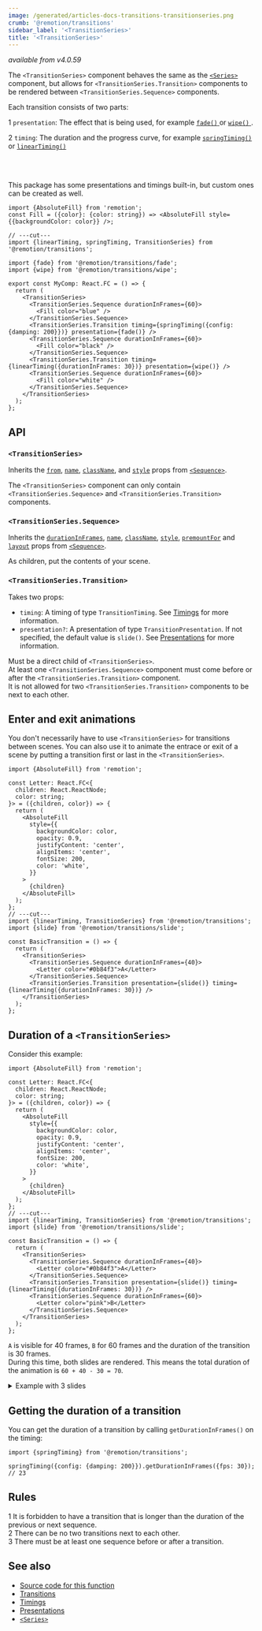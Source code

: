 ```yaml
---
image: /generated/articles-docs-transitions-transitionseries.png
crumb: '@remotion/transitions'
sidebar_label: '<TransitionSeries>'
title: '<TransitionSeries>'
---
```


_available from v4.0.59_


The `<TransitionSeries>` component behaves the same as the [`<Series>`](/docs/series) component, but allows for `<TransitionSeries.Transition>` components to be rendered between `<TransitionSeries.Sequence>` components.

Each transition consists of two parts:

<Step>1</Step> <code>presentation</code>: The effect that is being used, for example <a href="/docs/transitions/presentations/fade">
  <code>fade()</code>
</a> or <a href="/docs/transitions/presentations/wipe">
  <code>wipe()</code>
</a>
.<br />

<Step>2</Step> <code>timing</code>: The duration and the progress curve, for example <a href="/docs/transitions/timings/springtiming">
  <code>springTiming()</code>
</a> or <a href="/docs/transitions/timings/lineartiming">
  <code>linearTiming()</code>
</a>

<br />
<br />

This package has some presentations and timings built-in, but custom ones can be created as well.

```tsx twoslash title="MyComp.tsx"
import {AbsoluteFill} from 'remotion';
const Fill = ({color}: {color: string}) => <AbsoluteFill style={{backgroundColor: color}} />;

// ---cut---
import {linearTiming, springTiming, TransitionSeries} from '@remotion/transitions';

import {fade} from '@remotion/transitions/fade';
import {wipe} from '@remotion/transitions/wipe';

export const MyComp: React.FC = () => {
  return (
    <TransitionSeries>
      <TransitionSeries.Sequence durationInFrames={60}>
        <Fill color="blue" />
      </TransitionSeries.Sequence>
      <TransitionSeries.Transition timing={springTiming({config: {damping: 200}})} presentation={fade()} />
      <TransitionSeries.Sequence durationInFrames={60}>
        <Fill color="black" />
      </TransitionSeries.Sequence>
      <TransitionSeries.Transition timing={linearTiming({durationInFrames: 30})} presentation={wipe()} />
      <TransitionSeries.Sequence durationInFrames={60}>
        <Fill color="white" />
      </TransitionSeries.Sequence>
    </TransitionSeries>
  );
};
```

## API

### `<TransitionSeries>`

Inherits the [`from`](/docs/sequence#from), [`name`](/docs/sequence#name), [`className`](/docs/sequence#classname), and [`style`](/docs/sequence#style) props from [`<Sequence>`](/docs/sequence).

The `<TransitionSeries>` component can only contain `<TransitionSeries.Sequence>` and `<TransitionSeries.Transition>` components.

### `<TransitionSeries.Sequence>`

Inherits the [`durationInFrames`](/docs/sequence#durationinframes), [`name`](/docs/sequence#name), [`className`](/docs/sequence#classname), [`style`](/docs/sequence#style), [`premountFor`](/docs/sequence#premountfor) and [`layout`](/docs/sequence#layout) props from [`<Sequence>`](/docs/sequence).

As children, put the contents of your scene.

### `<TransitionSeries.Transition>`

Takes two props:

- `timing`: A timing of type `TransitionTiming`. See [Timings](/docs/transitions/timings) for more information.
- `presentation?`: A presentation of type `TransitionPresentation`. If not specified, the default value is `slide()`. See [Presentations](/docs/transitions/presentations) for more information.

Must be a direct child of `<TransitionSeries>`.  
At least one `<TransitionSeries.Sequence>` component must come before or after the `<TransitionSeries.Transition>` component.  
It is not allowed for two `<TransitionSeries.Transition>` components to be next to each other.

## Enter and exit animations

You don't necessarily have to use `<TransitionSeries>` for transitions between scenes. You can also use it to animate the entrace or exit of a scene by putting a transition first or last in the `<TransitionSeries>`.

```tsx twoslash title="SlideTransition.tsx"
import {AbsoluteFill} from 'remotion';

const Letter: React.FC<{
  children: React.ReactNode;
  color: string;
}> = ({children, color}) => {
  return (
    <AbsoluteFill
      style={{
        backgroundColor: color,
        opacity: 0.9,
        justifyContent: 'center',
        alignItems: 'center',
        fontSize: 200,
        color: 'white',
      }}
    >
      {children}
    </AbsoluteFill>
  );
};
// ---cut---
import {linearTiming, TransitionSeries} from '@remotion/transitions';
import {slide} from '@remotion/transitions/slide';

const BasicTransition = () => {
  return (
    <TransitionSeries>
      <TransitionSeries.Sequence durationInFrames={40}>
        <Letter color="#0b84f3">A</Letter>
      </TransitionSeries.Sequence>
      <TransitionSeries.Transition presentation={slide()} timing={linearTiming({durationInFrames: 30})} />
    </TransitionSeries>
  );
};
```

## Duration of a `<TransitionSeries>`

Consider this example:

```tsx twoslash title="SlideTransition.tsx"
import {AbsoluteFill} from 'remotion';

const Letter: React.FC<{
  children: React.ReactNode;
  color: string;
}> = ({children, color}) => {
  return (
    <AbsoluteFill
      style={{
        backgroundColor: color,
        opacity: 0.9,
        justifyContent: 'center',
        alignItems: 'center',
        fontSize: 200,
        color: 'white',
      }}
    >
      {children}
    </AbsoluteFill>
  );
};
// ---cut---
import {linearTiming, TransitionSeries} from '@remotion/transitions';
import {slide} from '@remotion/transitions/slide';

const BasicTransition = () => {
  return (
    <TransitionSeries>
      <TransitionSeries.Sequence durationInFrames={40}>
        <Letter color="#0b84f3">A</Letter>
      </TransitionSeries.Sequence>
      <TransitionSeries.Transition presentation={slide()} timing={linearTiming({durationInFrames: 30})} />
      <TransitionSeries.Sequence durationInFrames={60}>
        <Letter color="pink">B</Letter>
      </TransitionSeries.Sequence>
    </TransitionSeries>
  );
};
```

`A` is visible for 40 frames, `B` for 60 frames and the duration of the transition is 30 frames.  
During this time, both slides are rendered. This means the total duration of the animation is `60 + 40 - 30 = 70`.

<TransitionsDuration />

<details>
<summary>Example with 3 slides</summary>

```tsx twoslash title="SlideTransition.tsx"
import {AbsoluteFill} from 'remotion';

const Letter: React.FC<{
  children: React.ReactNode;
  color: string;
}> = ({children, color}) => {
  return (
    <AbsoluteFill
      style={{
        backgroundColor: color,
        opacity: 0.9,
        justifyContent: 'center',
        alignItems: 'center',
        fontSize: 200,
        color: 'white',
      }}
    >
      {children}
    </AbsoluteFill>
  );
};
// ---cut---
import {linearTiming, TransitionSeries} from '@remotion/transitions';
import {slide} from '@remotion/transitions/slide';

const BasicTransition = () => {
  return (
    <TransitionSeries>
      <TransitionSeries.Sequence durationInFrames={40}>
        <Letter color="#0b84f3">A</Letter>
      </TransitionSeries.Sequence>
      <TransitionSeries.Transition presentation={slide()} timing={linearTiming({durationInFrames: 30})} />
      <TransitionSeries.Sequence durationInFrames={60}>
        <Letter color="pink">B</Letter>
      </TransitionSeries.Sequence>
      <TransitionSeries.Transition presentation={slide()} timing={linearTiming({durationInFrames: 45})} />
      <TransitionSeries.Sequence durationInFrames={90}>
        <Letter color="green">C</Letter>
      </TransitionSeries.Sequence>
    </TransitionSeries>
  );
};
```

- The first slide is shown for 40 frames
- The second slide is shown for 60 frames
- The third slide is shown for 90 frames
- There are two transitions, one 30 frames long and one 45 frames long

1. Sum up the durations: `40 + 60 + 90 = 190`
2. Subtract the duration of the transitions: `190 - 30 - 45 = 115`

</details>

## Getting the duration of a transition

You can get the duration of a transition by calling `getDurationInFrames()` on the timing:

```tsx twoslash title="Assuming a framerate of 30fps"
import {springTiming} from '@remotion/transitions';

springTiming({config: {damping: 200}}).getDurationInFrames({fps: 30}); // 23
```

## Rules

<Step>1</Step> It is forbidden to have a transition that is longer than the duration of the previous or next sequence. <br />
<Step>2</Step> There can be no two transitions next to each other. <br />
<Step>3</Step> There must be at least one sequence before or after a transition.

## See also

- [Source code for this function](https://github.com/remotion-dev/remotion/blob/main/packages/transitions/src/TransitionSeries.tsx)
- [Transitions](/docs/transitioning)
- [Timings](/docs/transitions/timings)
- [Presentations](/docs/transitions/presentations)
- [`<Series>`](/docs/series)
